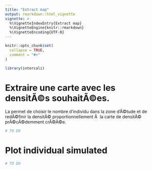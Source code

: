 ```yaml
---
title: "Extract map"
output: rmarkdown::html_vignette
vignette: >
  %\VignetteIndexEntry{Extract map}
  %\VignetteEngine{knitr::rmarkdown}
  %\VignetteEncoding{UTF-8}
---
```


```r
knitr::opts_chunk$set(
  collapse = TRUE,
  comment = "#>"
)
```

```r
library(intercali)
```

<!-- This vignette is generated by fusen: do not edit by hand -->

<!--
 You need to run the 'description' chunk in the '0-dev_history.Rmd' file before continuing your code there.
-->


# Extraire une carte avec les densitÃ©s souhaitÃ©es.

La permet de choisir le nombre d'individu dans la zone d'Ã©tude et de redÃ©finir la densitÃ© proportionnellement Ã  la carte de densitÃ© prÃ©cÃ©demment crÃ©Ã©e.


```r
# TO DO

```

# Plot individual simulated

```r
# TO DO
```

